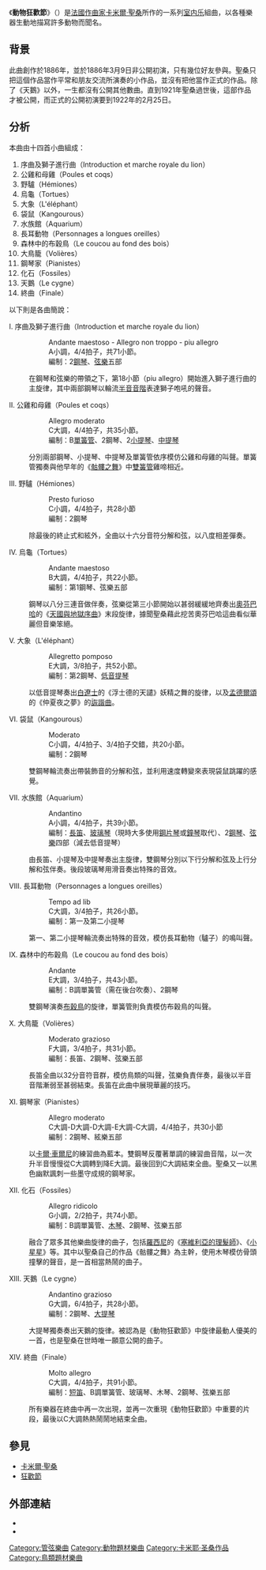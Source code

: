 《'''動物狂歡節'''》（{{lang-fr|''Le carnaval des animaux''}}）是[[法國|法國]][[作曲家|作曲家]][[卡米爾·聖桑|卡米爾·聖桑]]所作的一系列[[室内乐|室内乐]]組曲，以各種樂器生動地描寫許多動物而聞名。

== 背景 ==
此曲創作於1886年，並於1886年3月9日非公開初演，只有幾位好友參與。聖桑只把這個作品當作平常和朋友交流所演奏的小作品，並沒有把他當作正式的作品。除了《天鵝》以外，一生都沒有公開其他數曲。直到1921年聖桑過世後，這部作品才被公開，而正式的公開初演要到1922年的2月25日。

== 分析 ==
本曲由十四首小曲組成：

#序曲及獅子進行曲（Introduction et marche royale du lion）
#公雞和母雞（Poules et coqs）
#野驢（Hémiones）
#烏龜（Tortues）
#大象（L'éléphant）
#袋鼠（Kangourous）
#水族館（Aquarium）
#長耳動物（Personnages a longues oreilles）
#森林中的布穀鳥（Le coucou au fond des bois）
#大鳥籠（Volières）
#鋼琴家（Pianistes）
#化石（Fossiles）
#天鵝（Le cygne）
#終曲（Finale）

以下則是各曲簡說：

;I. 序曲及獅子進行曲（Introduction et marche royale du lion）
{{Listen
|type=music
|filename=Saint-Saens - The Carnival of the Animals - 01 Introduction et marche royale du lion.ogg
|title=I. 序曲及獅子進行曲（Introduction et marche royale du lion）
}}
::Andante maestoso - Allegro non troppo - piu allegro
::A小調，4/4拍子，共71小節。
::編制：2[[鋼琴|鋼琴]]、[[弦樂|弦樂]]五部
:在鋼琴和弦樂的帶領之下，第18小節（piu allegro）開始進入獅子進行曲的主旋律，其中兩部鋼琴以輪流[[半音音階|半音音階]]表達獅子咆吼的聲音。

;II. 公雞和母雞（Poules et coqs）
{{Listen
|type=music
|filename=Saint-Saens - The Carnival of the Animals - 02 Poules et coqs.ogg
|title=II. 公雞和母雞（Poules et coqs）
|help=no
}}
::Allegro moderato
::C大調，4/4拍子，共35小節。
::編制：B{{music|flat}}[[單簧管|單簧管]]、2鋼琴、2[[小提琴|小提琴]]、[[中提琴|中提琴]]
:分別兩部鋼琴、小提琴、中提琴及單簧管依序模仿公雞和母雞的叫聲。單簧管獨奏與他早年的《[[骷髏之舞|骷髏之舞]]》中[[雙簧管|雙簧管]]雞啼相近。

;III. 野驢（Hémiones）
{{Listen
|type=music
|filename=Saint-Saens - The Carnival of the Animals - 03 Hémiones (animaux véloces).ogg
|title=III. 野驢（Hémiones）
|help=no
}}
::Presto furioso
::C小調，4/4拍子，共28小節
::編制：2鋼琴
:除最後的終止式和絃外，全曲以十六分音符分解和弦，以八度相差彈奏。

;IV. 烏龜（Tortues）
{{Listen
|type=music
|filename=Saint-Saens - The Carnival of the Animals - 04 Tortues.ogg
|title=IV. 烏龜（Tortues）
|help=no
}}
::Andante maestoso
::B{{music|flat}}大調，4/4拍子，共22小節。
::編制：第1鋼琴、弦樂五部
:鋼琴以八分三連音做伴奏，弦樂從第三小節開始以甚弱緩緩地齊奏出[[奧芬巴哈|奧芬巴哈]]的《[[天國與地獄序曲|天國與地獄序曲]]》末段旋律，據聞聖桑藉此挖苦奧芬巴哈這曲看似華麗但音樂笨絕。

;V. 大象（L'éléphant）
{{Listen
|type=music
|filename=Saint-Saens - The Carnival of the Animals - 05 L'Éléphant.ogg
|title=V. 大象（L'éléphant）
|help=no
}}
::Allegretto pomposo
::E{{music|flat}}大調，3/8拍子，共52小節。
::編制：第2鋼琴、[[低音提琴|低音提琴]]
:以低音提琴奏出[[白遼士|白遼士]]的《浮士德的天譴》妖精之舞的旋律，以及[[孟德爾頌|孟德爾頌]]的《仲夏夜之夢》的[[詼諧曲|詼諧曲]]。

;VI. 袋鼠（Kangourous）
{{Listen
|type=music
|filename=Saint-Saens - The Carnival of the Animals - 06 Kangourous.ogg
|title=VI. 袋鼠（Kangourous）
|help=no
}}
::Moderato
::C小調，4/4拍子、3/4拍子交錯，共20小節。
::編制：2鋼琴
:雙鋼琴輪流奏出帶裝飾音的分解和弦，並利用速度轉變來表現袋鼠跳躍的感覺。

;VII. 水族館（Aquarium）
{{Listen
|type=music
|filename=Saint-Saens - The Carnival of the Animals - 07 Aquarium.ogg
|title=VII. 水族館（Aquarium）
|help=no
}}
::Andantino
::A小調，4/4拍子，共39小節。
::編制：[[長笛|長笛]]、[[玻璃琴|玻璃琴]]（現時大多使用[[鋼片琴|鋼片琴]]或[[鐘琴|鐘琴]]取代）、2[[鋼琴|鋼琴]]、[[弦樂|弦樂]]四部（減去低音提琴）
:由長笛、小提琴及中提琴奏出主旋律，雙鋼琴分別以下行分解和弦及上行分解和弦伴奏。後段玻璃琴用滑音奏出特殊的音效。

;VIII. 長耳動物（Personnages a longues oreilles）
{{Listen
|type=music
|filename=Saint-Saens - The Carnival of the Animals - 08 Personnages à longues oreilles.ogg
|title=VIII. 長耳動物（Personnages a longues oreilles）
|help=no
}}
::Tempo ad lib
::C大調，3/4拍子，共26小節。
::編制：第一及第二小提琴
:第一、第二小提琴輪流奏出特殊的音效，模仿長耳動物（驢子）的鳴叫聲。

;IX. 森林中的布穀鳥（Le coucou au fond des bois）
{{Listen
|type=music
|filename=Saint-Saens - The Carnival of the Animals - 09 Le Coucou au fond des bois.ogg
|title=IX. 森林中的布穀鳥（Le coucou au fond des bois）
|help=no
}}
::Andante
::E大調，3/4拍子，共43小節。
::編制：B{{music|flat}}調單簧管（需在後台吹奏）、2鋼琴
:雙鋼琴演奏[[布穀鳥|布穀鳥]]的旋律，單簧管則負責模仿布穀鳥的叫聲。

;X. 大鳥籠（Volières）
{{Listen
|type=music
|filename=Saint-Saens - The Carnival of the Animals - 10 Volière.ogg
|title=X. 大鳥籠（Volières）
|help=no
}}
::Moderato grazioso
::F大調，3/4拍子，共31小節。
::編制：長笛、2鋼琴、弦樂五部
:長笛全曲以32分音符音群，模仿鳥類的叫聲，弦樂負責伴奏，最後以半音音階漸弱至甚弱結束。長笛在此曲中展現華麗的技巧。

;XI. 鋼琴家（Pianistes）
{{Listen
|type=music
|filename=Saint-Saens - The Carnival of the Animals - 11 Pianistes.ogg
|title=XI. 鋼琴家（Pianistes）
|help=no
}}
::Allegro moderato
::C大調-D{{music|flat}}大調-D大調-E{{music|flat}}大調-C大調，4/4拍子，共30小節
::編制：2鋼琴、絃樂五部
:以[[卡爾·車爾尼|卡爾·車爾尼]]的練習曲為藍本。雙鋼琴反覆著單調的練習曲音階，以一次升半音慢慢從C大調轉到降E大調。最後回到C大調結束全曲。聖桑又一以黑色幽默諷刺一些墨守成規的鋼琴家。

;XII. 化石（Fossiles）
{{Listen
|type=music
|filename=Saint-Saens - The Carnival of the Animals - 12 Fossiles.ogg
|title=XII. 化石（Fossiles）
|help=no
}}
::Allegro ridicolo
::G小調，2/2拍子，共74小節。
::編制：B{{music|flat}}調單簧管、[[木琴|木琴]]、2鋼琴、弦樂五部
:融合了眾多其他樂曲旋律的曲子，包括[[羅西尼|羅西尼]]的《[[塞維利亞的理髮師|塞維利亞的理髮師]]》、《[[小星星|小星星]]》等。其中以聖桑自己的作品《骷髏之舞》為主幹，使用木琴模仿骨頭撞擊的聲音，是一首相當熱鬧的曲子。

;XIII. 天鵝（Le cygne）
{{Listen
|type=music
|filename=Saint-Saens - The Carnival of the Animals - 13 Le cygne.ogg
|title=XIII. 天鵝（Le cygne）
|help=no
}}
::Andantino grazioso
::G大調，6/4拍子，共28小節。
::編制：2鋼琴、[[大提琴|大提琴]]
:大提琴獨奏奏出天鵝的旋律。被認為是《動物狂歡節》中旋律最動人優美的一首，也是聖桑在世時唯一願意公開的曲子。

;XIV. 終曲（Finale）
{{Listen
|type=music
|filename=Saint-Saens - The Carnival of the Animals - 14 Final.ogg
|title=XIV. 終曲（Finale）
|help=no
}}
::Molto allegro
::C大調，4/4拍子，共91小節。
::編制：[[短笛|短笛]]、B{{music|flat}}調單簧管、玻璃琴、木琴、2鋼琴、弦樂五部
:所有樂器在終曲中再一次出現，並再一次重現《動物狂歡節》中重要的片段，最後以C大調熱熱鬧鬧地結束全曲。

== 參見 ==
{{portal|古典音樂}}
* [[卡米爾·聖桑|卡米爾·聖桑]]
* [[狂歡節|狂歡節]]

== 外部連結 ==
* {{IMSLP|work=Le carnaval des animaux (Saint-Saëns, Camille)|cname=《動物狂歡節》}}
*{{Bilibili|BV16K4y1G7Na|上海交响乐团的演出}}

[[Category:管弦樂曲|Category:管弦樂曲]]
[[Category:動物題材樂曲|Category:動物題材樂曲]]
[[Category:卡米耶·圣桑作品|Category:卡米耶·圣桑作品]]
[[Category:鳥類題材樂曲|Category:鳥類題材樂曲]]